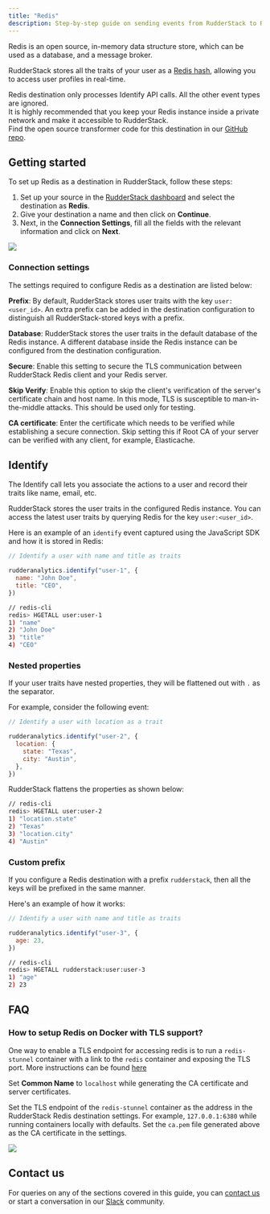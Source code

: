 ```yaml
---
title: "Redis"
description: Step-by-step guide on sending events from RudderStack to Redis.
---
```


Redis is an open source, in-memory data structure store, which can be used as a database, and a message broker.

RudderStack stores all the traits of your user as a [Redis hash](https://redis.io/commands/hset), allowing you to access user profiles in real-time.

<div class="infoBlock">
Redis destination only processes <Link to="/event-spec/standard-events/identify">Identify</Link> API calls. All the other event types are ignored.
</div>

<div class="warningBlock">
It is highly recommended that you keep your Redis instance inside a private network and make it accessible to RudderStack.
</div>

<div class="successBlock">
Find the open source transformer code for this destination in our <a href="https://github.com/rudderlabs/rudder-transformer/tree/master/v0/destinations/redis">GitHub repo</a>.
</div>

## Getting started

To set up Redis as a destination in RudderStack, follow these steps:

1. Set up your source in the [RudderStack dashboard](https://app.rudderstack.com/) and select the destination as **Redis**. 
2. Give your destination a name and then click on **Continue**.
3. Next, in the **Connection Settings**, fill all the fields with the relevant information and click on **Next**.

<img src="../../assets/screenshot-2020-11-02-at-1.51.36-pm.png" />

### Connection settings

The settings required to configure Redis as a destination are listed below:

**Prefix**: By default, RudderStack stores user traits with the key `user:<user_id>`. An extra prefix can be added in the destination configuration to distinguish all RudderStack-stored keys with a prefix.

**Database**: RudderStack stores the user traits in the default database of the Redis instance. A different database inside the Redis instance can be configured from the destination configuration.

**Secure**: Enable this setting to secure the TLS communication between RudderStack Redis client and your Redis server.

**Skip Verify**: Enable this option to skip the client's verification of the server's certificate chain and host name. In this mode, TLS is susceptible to man-in-the-middle attacks. This should be used only for testing.

**CA certificate**: Enter the certificate which needs to be verified while establishing a secure connection. Skip setting this if Root CA of your server can be verified with any client, for example, Elasticache.

## Identify

The <Link to="/event-spec/standard-events/identify">Identify</Link> call lets you associate the actions to a user and record their traits like name, email, etc.

RudderStack stores the user traits in the configured Redis instance. You can access the latest user traits by querying Redis for the key `user:<user_id>`.

Here is an example of an `identify` event captured using the <Link to="/sources/sdks/rudderstack-javascript-sdk/">JavaScript SDK</Link> and how it is stored in Redis:

```javascript
// Identify a user with name and title as traits

rudderanalytics.identify("user-1", {
  name: "John Doe",
  title: "CEO",
})
```

```bash
// redis-cli
redis> HGETALL user:user-1
1) "name"
2) "John Doe"
3) "title"
4) "CEO"
```

### Nested properties

If your user traits have nested properties, they will be flattened out with `.` as the separator.

For example, consider the following event:

```javascript
// Identify a user with location as a trait

rudderanalytics.identify("user-2", {
  location: {
    state: "Texas",
    city: "Austin",
  },
})
```

RudderStack flattens the properties as shown below:

```bash
// redis-cli
redis> HGETALL user:user-2
1) "location.state"
2) "Texas"
3) "location.city"
4) "Austin"
```

### Custom prefix

If you configure a Redis destination with a prefix `rudderstack`, then all the keys will be prefixed in the same manner.

Here's an example of how it works:

```javascript
// Identify a user with name and title as traits

rudderanalytics.identify("user-3", {
  age: 23,
})
```

```bash
// redis-cli
redis> HGETALL rudderstack:user:user-3
1) "age"
2) 23
```

## FAQ

### How to setup Redis on Docker with TLS support?

One way to enable a TLS endpoint for accessing redis is to run a `redis-stunnel` container with a link to the `redis` container and exposing the TLS port. More instructions can be found [here](https://hub.docker.com/r/runnable/redis-stunnel/)

<div class="infoBlock">
Set <strong>Common Name</strong> to <code class="inline-code">localhost</code> while generating the CA certificate and server certificates.
</div>

Set the TLS endpoint of the `redis-stunnel` container as the address in the RudderStack Redis destination settings. For example, `127.0.0.1:6380` while running containers locally with defaults. Set the `ca.pem` file generated above as the CA certificate in the settings.

<img src="../../assets/image (37).png" />

## Contact us

For queries on any of the sections covered in this guide, you can [contact us](mailto:%20docs@rudderstack.com) or start a conversation in our [Slack](https://rudderstack.com/join-rudderstack-slack-community) community.
